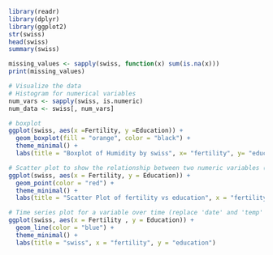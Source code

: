 ```{r}
library(readr)
library(dplyr)
library(ggplot2)
str(swiss)
head(swiss)
summary(swiss)
```

```{r}
missing_values <- sapply(swiss, function(x) sum(is.na(x)))
print(missing_values)
```

```{r}
# Visualize the data
# Histogram for numerical variables
num_vars <- sapply(swiss, is.numeric)
num_data <- swiss[, num_vars]
```

```{r}
# boxplot
ggplot(swiss, aes(x =Fertility, y =Education)) +
  geom_boxplot(fill = "orange", color = "black") +
  theme_minimal() +
  labs(title = "Boxplot of Humidity by swiss", x= "fertility", y= "education")
```

```{r}
# Scatter plot to show the relationship between two numeric variables (replace 'temp' and 'humidity' with appropriate column names)
ggplot(swiss, aes(x = Fertility, y = Education)) +
  geom_point(color = "red") +
  theme_minimal() +
  labs(title = "Scatter Plot of fertility vs education", x = "fertility", y = "education")
```

```{r}
# Time series plot for a variable over time (replace 'date' and 'temp' with appropriate column names)
ggplot(swiss, aes(x = Fertility , y = Education)) +
  geom_line(color = "blue") +
  theme_minimal() +
  labs(title = "swiss", x = "fertility", y = "education")
```

